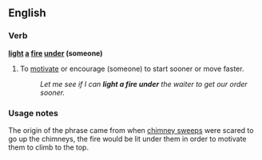 ==English==

===Verb===
'''[[light]] [[a]] [[fire]] [[under]] (someone)'''

# {{idiomatic}} To [[motivate]] or encourage (someone) to start sooner or move faster.
#: ''Let me see if I can '''light a fire under''' the waiter to get our order sooner.''

===Usage notes===

The origin of the phrase came from when [[chimney sweep]]s were scared to go up the chimneys, the fire would be lit under them in order to motivate them to climb to the top.